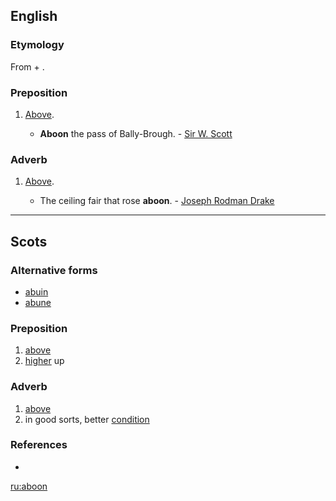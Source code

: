 ==English==

===Etymology===
From {{term|a-}} + {{etyl|ang}} {{term|bufan}}.

===Preposition===
{{en-prep}}

# {{context|Scotland|British|_|dialect}} [[above|Above]].
#* '''Aboon''' the pass of Bally-Brough. - [[w:Sir W. Scott|Sir W. Scott]]

===Adverb===
{{en-adv|-}}

# {{context|Scotland|British|_|dialect}} [[above|Above]].
#* The ceiling fair that rose '''aboon'''. - [[w:Joseph Rodman Drake|Joseph Rodman Drake]]

----

==Scots==

===Alternative forms===
*[[abuin]]
*[[abune]]

===Preposition===
{{sco-prep}}

# [[above]]
# [[higher]] up

===Adverb===
{{sco-adv|-}}

# [[above]]
# in good sorts, better [[condition]]

===References===
* {{R:DSL}}

[[ru:aboon]]